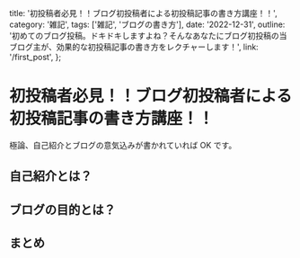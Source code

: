   title: '初投稿者必見！！ブログ初投稿者による初投稿記事の書き方講座！！',
  category: '雑記',
  tags: ['雑記', 'ブログの書き方'],
  date: '2022-12-31',
  outline:
    '初めてのブログ投稿。ドキドキしますよね？そんなあなたにブログ初投稿の当ブログ主が、効果的な初投稿記事の書き方をレクチャーします！',
  link: '/first_post',
};

# 初投稿者必見！！ブログ初投稿者による初投稿記事の書き方講座！！

極論、自己紹介とブログの意気込みが書かれていれば OK です。

## 自己紹介とは？

## ブログの目的とは？

## まとめ
